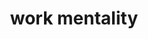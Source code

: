 ---
title: work mentality
description: Lorem ipsum dolor sit amet consectetur adipisicing elit. Aut esse tempore dicta doloribus amet non harum, iste neque! Placeat id assumenda maxime magni vel reiciendis rem perferendis hic aut nostrum?
---